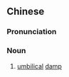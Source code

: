 {{also|脐湿}}
==Chinese==
{{zh-forms|s=脐湿|t2=臍溼}}

===Pronunciation===
{{zh-pron
|m=qíshī
|c=ci4 sap1
|cat=n
}}

===Noun===
{{zh-noun}}

# [[umbilical]] [[damp]]